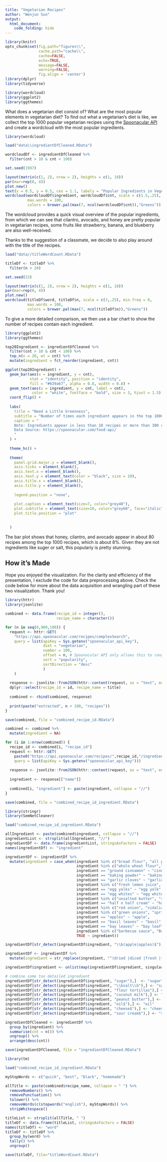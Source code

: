 ```yaml
---
title: "Vegetarian Recipes"
author: "Wenjun Sun"
output: 
  html_document:
    code_folding: hide
---
```


```r
library(knitr)
opts_chunk$set(fig.path="figures\\",
               cache.path="cache\\",
               cache=FALSE,
               echo=TRUE,
               message=FALSE,
               warning=FALSE,
               fig.align = 'center') 
library(dplyr)
library(tidyverse)

library(wordcloud)
library(ggplot2)
library(ggthemes)
```

What does a vegetarian diet consist of? What are the most popular elements in vegetarian diet? To find out what a vegetarian's diet is like, we collect the top 1000 popular vegetarian recipes using the [Spoonacular API](https://spoonacular.com/food-api) and create a wordcloud with the most popular ingredients. 

```r
library(wordcloud)

load("data\\ingredientDfCleaned.RData")

wordcloudDf <- ingredientDfCleaned %>%
  filter(cnt > 10 & cnt < 100) 

set.seed(1997)

layout(matrix(c(1, 2), nrow = 2), heights = c(1, 10))
par(mar=rep(0, 4))
plot.new()
text(x = 0.5, y = 0.5, cex = 1.1, labels = "Popular Ingredients in Vegetarian Recipes")
wordcloud(wordcloudDf$ingredient, wordcloudDf$cnt, scale = c(1.5,.25), min.freq = 0,
          max.words = 100, 
          colors = brewer.pal(max(7, ncol(wordcloudDf$cnt)),"Greens"))
```

The wordcloud provides a quick visual overview of the popular ingredients, from which we can see that cilantro, avocado, and honey are pretty popular in vegetarian recipes, some fruits like strawberry, banana, and blueberry are also well-received. 

Thanks to the suggestion of a classmate, we decide to also play around with the title of the recipes. 

```r
load("data//titleWordCount.RData")

titleDf <- titleDf %>%
  filter(n > 20) 

set.seed(23)

layout(matrix(c(1, 2), nrow = 2), heights = c(1, 10))
par(mar=rep(0, 4))
plot.new()
wordcloud(titleDf$word, titleDf$n, scale = c(3,.25), min.freq = 0,
          max.words = 100, 
          colors = brewer.pal(max(7, ncol(titleDf$n)),"Greens"))
```

To give a more detailed comparison, we then use a bar chart to show the number of recipes contain each ingredient. 


```r
library(ggplot2)
library(ggthemes)

top20Ingredient <- ingredientDfCleaned %>%
  filter(cnt > 10 & cnt < 100) %>%
  top_n(n = 20, wt = cnt) %>%
  mutate(ingredient = fct_reorder(ingredient, cnt))

ggplot(top20Ingredient) + 
  geom_bar(aes(x = ingredient, y = cnt),
           stat = "identity", position = "identity", 
           fill = "#639a67", alpha = 0.8, width = 0.8) +  
  geom_text(aes(x = ingredient, y = cnt, label = cnt), 
            color = "white", fontface = "bold", size = 3, hjust = 1.5) + 
  coord_flip() + 
  
  labs(
    title = "Need a Little Greenness",
    subtitle = "Number of times each ingredient appears in the top 1000 recipes.",
    caption = "
    Note: Ingredients appear in less than 10 recipes or more than 300 recipes are excluded.
    Data Source: https://spoonacular.com/food-api/
    "
  ) + 
  
  theme_hc() +
  
  theme(
    panel.grid.major.y = element_blank(),
    axis.ticks = element_blank(),
    axis.text.x = element_blank(), 
    axis.text.y = element_text(color = "black", size = 10),
    axis.title.x = element_blank(),
    axis.title.y = element_blank(),
    
    legend.position = "none",
    
    plot.caption = element_text(size=7, color="grey40"),
    plot.subtitle = element_text(size=10, color="grey60", face="italic"),
    plot.title.position = "plot"
    
    
  )
```

The bar plot shows that honey, cilantro, and avocado appear in about 80 recipes among the top 1000 recipes, which is about 8%. Given they are not ingredients like suger or salt, this populariy is pretty stunning. 

## How it's Made

Hope you enjoyed the visualization. For the clarity and efficiency of the presentation, I exclude the code for data preprocessing above. Check the code below for more about the data acquisition and wrangling part of these two visualization. Thank you!

```r
library(httr)
library(jsonlite)

combined <- data.frame(recipe_id = integer(),
                       recipe_name = character())

for (n in seq(0,900,100)) {
  request <- httr::GET(
    "https://api.spoonacular.com/recipes/complexSearch", 
    query = list(apiKey = Sys.getenv("spoonacular_api_key"),
                 diet = "vegetarian",
                 number = 100,
                 offset = n, # Spoonacular API only allows this to range from 0 to 900
                 sort = "popularity",
                 sortDirection = "desc"
                 )
    )  
  
  response <- jsonlite::fromJSON(httr::content(request, as = "text", encoding = "UTF-8"), flatten = TRUE)[[1]] %>%
  dplyr::select(recipe_id = id, recipe_name = title)
  
  combined <- rbind(combined, response)
  
  print(paste("extracted", n + 100, "recipes"))
}

save(combined, file = "combined_recipe_id.RData")
```

```r
combined <- combined %>%
  mutate(ingredient = NA)

for (i in 1:nrow(combined)) {
  recipe_id <- combined[i, "recipe_id"]
  request <- httr::GET(
    paste0("https://api.spoonacular.com/recipes/",recipe_id,"/ingredientWidget.json"), 
    query = list(apiKey = Sys.getenv("spoonacular_api_key")))
  
  response <- jsonlite::fromJSON(httr::content(request, as = "text", encoding = "UTF-8"), flatten = TRUE)[[1]] 
  
  ingredient <- response[["name"]]
  
  combined[i, "ingredient"] <- paste(ingredient, collapse = "//")
}

save(combined, file = "combined_recipe_id_ingredient.RData")
```

```r
library(stringr)
library(SemNetCleaner)

load("combined_recipe_id_ingredient.RData")

allIngredient <- paste(combined$ingredient, collapse = "//")
ingredientList <- strsplit(allIngredient, "//")
ingredientDf <- data.frame(ingredientList, stringsAsFactors = FALSE)
names(ingredientDf) <- "ingredient"

ingredientDf <- ingredientDf %>%
  mutate(ingredient = case_when(ingredient %in% c("bread flour", "all purpose flour","gluten-free gluten free all purpose baking flour","whole wheat white flour","canned all purpose flour","plain flour","AP flour","plain all purpose flour","gluten free flour","gluten-free flour","unbleached flour","unbleached all purpose flour","white bread flour") ~ "flour",
                                ingredient %in% c("whole wheat flour","white whole wheat flour","white whole wheat pastry flour","whole-wheat pastry flour") ~ "whole wheat flour",
                                ingredient == "ground cinnamon" ~ "cinnamon",
                                ingredient == "baking powder" ~ "baking soda",
                                ingredient == "garlic cloves" ~ "garlic",
                                ingredient %in% c("fresh lemon juice", "lemon (juice)") ~ "lemon juice",
                                ingredient == "egg yolks" ~ "egg yolk",
                                ingredient == "egg whites" ~ "egg white",
                                ingredient %in% c("unsalted butter", "salted butter", "unsalted salted butter") ~ "butter",
                                ingredient == "half n half cream" ~ "half & half cream",
                                ingredient %in% c("red onion", "vidalia onion", "yellow onion", "white onion", "sweet onion", "red white yellow onion", "red diced onion", "white yellow onion", "yellow onions", "red onions", "sweet onions", "onions") ~ "onion",
                                ingredient %in% c("green onions", "spring onions", "scallions", "green white scallions", "scallion", "green white light scallions") ~ "green onion",
                                ingredient == "apples" ~ "apple",
                                ingredient == "basil leaves" ~ "basil",
                                ingredient == "bay leaves" ~ "bay leaf",
                                ingredient %in% c("barbecue sauce", "Barbeque Dipping Sauce") ~ "bbq sauce",
                                TRUE ~ ingredient))

ingredientDf[str_detect(ingredientDf$ingredient, "\\b(apple|apples)$"),] <- "apple" # because the singularize() function has trouble dealing with "apples", so we have to move this one up to here

ingredientDf <- ingredientDf %>%
  mutate(ingredient = str_replace(ingredient, "^(dried |diced |fresh |frozen |whole )+(.*)$", "\\2")) # remove leading dried, diced ...

ingredientDf$ingredient <- unlist(map(ingredientDf$ingredient, singularize)) # plural to single, takes a few minutes to run

# combine some too detailed ingredient
ingredientDf[str_detect(ingredientDf$ingredient, "sugar"),]  <- "sugar"
ingredientDf[str_detect(ingredientDf$ingredient, "\\bsalt\\b"),] <- "salt"
ingredientDf[str_detect(ingredientDf$ingredient, "flour tortillas"),] <- "flour tortillas"
ingredientDf[str_detect(ingredientDf$ingredient, "coconut milk"),] <- "coconut milk"
ingredientDf[str_detect(ingredientDf$ingredient, "peanut butter"),] <- "peanut butter"
ingredientDf[str_detect(ingredientDf$ingredient, "oil$"),] <- "oil"
ingredientDf[str_detect(ingredientDf$ingredient, "cheese$"),] <- "cheese"
ingredientDf[str_detect(ingredientDf$ingredient, "sour cream$"),] <- "sour cream"

ingredientDfCleaned <- ingredientDf %>%
  group_by(ingredient) %>%
  summarise(cnt = n()) %>%
  ungroup() %>%
  arrange(desc(cnt))

save(ingredientDfCleaned, file = "ingredientDfCleaned.RData")
```

```r
library(tm) 

load("combined_recipe_id_ingredient.RData")

myStopWords <- c("quick", "best", "black", "homemade")

allTitle <- paste(combined$recipe_name, collapse = " ") %>%
  removeNumbers() %>%
  removePunctuation() %>%
  tolower() %>%
  removeWords(c(stopwords("english"), myStopWords)) %>%
  stripWhitespace()

titleList <- strsplit(allTitle, " ")
titleDf <- data.frame(titleList, stringsAsFactors = FALSE) 
names(titleDf) <- "word"
titleDf <- titleDf %>%
  group_by(word) %>%
  tally() %>%
  ungroup()

save(titleDf, file="titleWordCount.RData")
```









